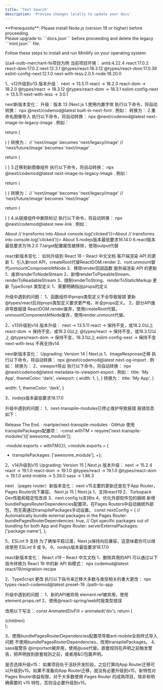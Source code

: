 ---
title: 'Text Search'
description: 'Preview changes locally to update your docs'
---

<Info>
  **Prerequisite**: Please install Node.js (version 19 or higher) before proceeding. <br />
  Please upgrade to ```docs.json``` before proceeding and delete the legacy ```mint.json``` file.
</Info>

Follow these steps to install and run Mintlify on your operating system:

以a4-outb-merchant-fe项目为例
当前项目环境：
antd:4.22.4
react:17.0.2
react-dom:17.0.2
next:12.3.1
@types/react:18.3.12
@types/react-dom:17.0.39
eslint-config-next:12.1.0
next-with-less:2.0.5
node:18.20.0

1、v12升级到v13
版本升级：
next -> 13.5.11
react -> 18.2.0
react-dom -> 18.2.0
@types/react -> 18.3.12
@types/react-dom -> 18.3.1
eslint-config-next -> 13.5.11
next-with-less -> 3.0.1

next新版本变化：
升级：版本 13 |Next.js
1.使用内置字体
执行以下命令，将自动转换：
npx @next/codemod@latest built-in-next-font .
例如：
转换为：
2.重命名图像导入
执行以下命令，将自动转换：
npx @next/codemod@latest next-image-to-legacy-image .
例如：
 
  return (
    <div>
      <Image1 src="/test.jpg" width="200" height="300" />
      <Image2 src="/test.png" width="500" height="400" />
    </div>
  )
}
转换为：
// 'next/image' becomes 'next/legacy/image'
// 'next/future/image' becomes 'next/image'
 
  return (
    <div>
      <Image1 src="/test.jpg" width="200" height="300" />
      <Image2 src="/test.png" width="500" height="400" />
    </div>
  )
}
3.迁移到新图像组件
执行以下命令，将自动转换：
npx @next/codemod@latest next-image-to-legacy-image .
例如：
 
  return (
    <div>
      <Image1 src="/test.jpg" width="200" height="300" />
      <Image2 src="/test.png" width="500" height="400" />
    </div>
  )
}
转换为：
// 'next/image' becomes 'next/legacy/image'
// 'next/future/image' becomes 'next/image'
 
  return (
    <div>
      <Image1 src="/test.jpg" width="200" height="300" />
      <Image2 src="/test.png" width="500" height="400" />
    </div>
  )
}
4.从链接组件中删除标记<a>
执行以下命令，将自动转换：
npx @next/codemod@latest new-link .
例如：
<Link href="/about">
  <a>About</a>
</Link>
// transforms into
<Link href="/about">
  About
</Link>
 
<Link href="/about">
  <a onClick={() => console.log('clicked')}>About</a>
</Link>
// transforms into
<Link href="/about" onClick={() => console.log('clicked')}>
  About
</Link>
5.nodejs版本最低要求16.14.0
6.react版本最低要求为18.2.0
7.target配置属性被移除，使用output代替

react新版本变化：
如何升级到 React 18 – React 中文文档
客户端渲染 API 的更新 
1、引入新root API，createRoot代替ReactDOM.render
2、root.unmount替代unmountComponentAtNode
3、移除render回调函数
服务端渲染 API 的更新 
1、废弃renderToNodeStream
2、新增renderToPipeableStream、renderToReadableStream
3、限制renderToString、renderToStaticMarkup
更新 TypeScript 类型定义
1、需要明确指出props的定义

升级中遇到的问题：
1、函数组件中props类型定义不全导致报错
更新@types/react后对props类型定义要求更严格，补全props定义。
2、部分API废弃导致报错
ReactDOM.render废弃，使用createRoot代替。unmountComponentAtNode废弃，使用render.unmount代替。

2、v13升级到v14
版本升级：
next -> 13.5.11
react -> 保持不变，或18.2.0以上
react-dom -> 保持不变，或18.2.0以上
@types/react -> 保持不变，或18.3.12以上
@types/react-dom -> 保持不变，18.3.1以上
eslint-config-next -> 保持不变
next-with-less  不再支持v14

next新版本变化：
Upgrading: Version 14 | Next.js
1、ImageResponse迁移
执行以下命令，将自动转换：
npx @next/codemod@latest next-og-import .
例如：
转换为：
2、viewport导出
执行以下命令，将自动转换：
npx @next/codemod@latest metadata-to-viewport-export .
例如：
  title: 'My App',
  themeColor: 'dark',
  viewport: {
    width: 1,
  },
}
转换为：
  title: 'My App',
}
 
  width: 1,
  themeColor: 'dark',
}

3、nodejs版本最低要求18.17.0

升级中遇到的问题：
1、next-transpile-modules已停止维护导致报错
报错信息如下：

Release The End. · martpie/next-transpile-modules · GitHub
使用transpilePackages配置项：
-const withTM = require('next-transpile-modules')(['awesome_module']);

-module.exports = withTM({});
+module.exports = {
+  transpilePackages: ['awesome_module'],
+};

2、v14升级到v15
Upgrading: Version 15 | Next.js
版本升级：
next -> 15.2.4
react -> 19.1.0
react-dom -> 19.1.0
@types/react -> 19.1.0
@types/react-dom -> 19.1.0
antd-mobile -> 5.39.0
sass -> 1.86.3

next （pages router）新版本变化：
next v15主要的更新还是在于App Router，Pages Router向下兼容。
Next.js 15 | Next.js
1、支持react19
2、Turbopack Dev性能和稳定性改进
3、next.config.ts支持ts
4、优化外部软件包的捆绑
新增bundlePagesRouterDependencies配置项，在Pages Routers中自动捆绑外部包，而无需通过transpilePackages手动设置。
const nextConfig = {
  // Automatically bundle external packages in the Pages Router:
  bundlePagesRouterDependencies: true,
  // Opt specific packages out of bundling for both App and Pages Router:
  serverExternalPackages: ['package-name'],
};
 
5、ESLint 9 支持
为了确保平稳过渡，Next.js保持向后兼容，这意味着你可以继续使用 ESLint 8 或 9。
6、nodejs版本最低要求18.17.0

react新版本变化：
React v19 – React 中文文档
1、删除弃用的API
可以通过以下指令转换为 React 19 中的新 API 和模式：
npx codemod@latest react/19/migration-recipe

2、TypeScript 更改
执行以下指令来迁移大多数与类型相关的重大更改：
npx types-react-codemod@latest preset-19 ./path-to-app

升级中遇到的问题：
1、新的API被弃用
element.ref被弃用，使用element.props.ref
2、使用@react-spring/web时报类型错误

改用以下写法：
const AnimatedDivFill = animated('div');
  return (
    <div ref={ref}>
      <AnimatedDivFill style={styles}>{children}</AnimatedDivFill>
    </div>
  );

3、使用bundlePagesRouterDependencies配置项导致ant-mobile全局样式导入问题
不使用bundlePagesRouterDependencies，改用transpilePackages。
4、sass报警告
@important被弃用，使用@use代替。嵌套规则在声明之前触发警告，把声明放到嵌套规则之前，或者用&{}包裹声明。

是否选择升级v15：
如果项目处于活跃开发阶段，之后打算向App Router迁移可以升级到v15。如果不准备向App Router迁移，就没有必要升级到v15，新特性对Pages Router收益有限，对于大多数使用 Pages Router 的成熟项目，除非有明确需要的 v15 特性，否则没必要升级到v15。